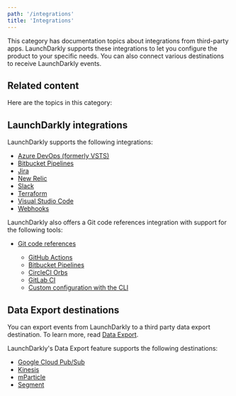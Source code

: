 ```yaml
---
path: '/integrations'
title: 'Integrations'
---
```


This category has documentation topics about integrations from third-party apps. LaunchDarkly supports these integrations to let you configure the product to your specific needs. You can also connect various destinations to receive LaunchDarkly events.

## Related content

Here are the topics in this category:

## LaunchDarkly integrations

LaunchDarkly supports the following integrations:

- [Azure DevOps (formerly VSTS)](./visual-studio-team-services-extension)
- [Bitbucket Pipelines](./bitbucket-pipelines)
- [Jira](/integrations/jira)
- [New Relic](./newrelic)
- [Slack](./slack-app)
- [Terraform](./terraform)
- [Visual Studio Code](./visual-studio-code)
- [Webhooks](./webhooks)

LaunchDarkly also offers a Git code references integration with support for the following tools:

- [Git code references](./git-code-references)

  - [GitHub Actions](./github-actions)
  - [Bitbucket Pipelines](./bitbucket-pipelines)
  - [CircleCI Orbs](./circleci-orbs)
  - [GitLab CI](./gitlab-ci)
  - [Custom configuration with the CLI](./custom-configuration-via-cli)

## Data Export destinations

You can export events from LaunchDarkly to a third party data export destination. To learn more, read [Data Export](./data-export).

LaunchDarkly's Data Export feature supports the following destinations:

- [Google Cloud Pub/Sub](./google-cloud-pubsub)
- [Kinesis](./kinesis-destination)
- [mParticle](./mparticle-destination)
- [Segment](./segment-destination)
